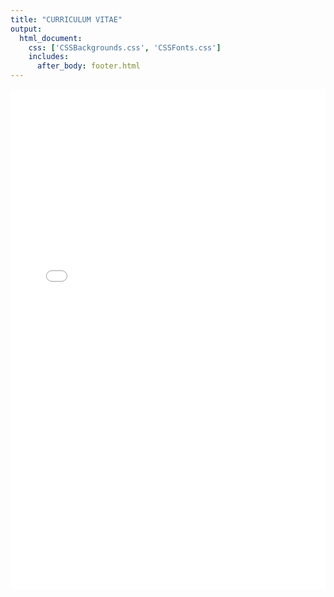 ```yaml
--- 
title: "CURRICULUM VITAE"
output: 
  html_document:
    css: ['CSSBackgrounds.css', 'CSSFonts.css']
    includes:
      after_body: footer.html
---
```

<embed src="./NoahBradyCV.pdf" type="application/pdf" width="100%" height="800px">
